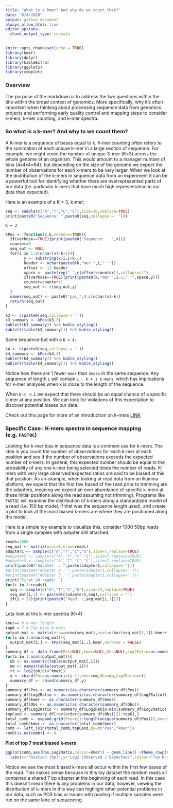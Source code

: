 ```yaml
---
title: "What is a kmer? And why do we count them?"
date: "8/4/2020"
output: github_document
always_allow_html: true
editor_options: 
  chunk_output_type: console
---
```


```r
knitr::opts_chunk$set(echo = TRUE)
library(kmer)
library(dplyr)
library(kableExtra)
library(ggplot2)
library(cowplot)
```

### Overview  
The purpose of the markdown is to address the two questions within the title within the broad context of genomics. More specifically, why it's often important when thinking about processing sequence data from genomics projects and performing early quality control and mapping steps to consider k-mers, k-mer counting, and k-mer spectra.


### So what is a k-mer? And why to we count them?

A K-mer is a sequence of bases equal to `k`. K-mer counting often refers to the summation of each unique k-mer in a large section of sequence. For example, we might count the number of unique 3-mer (K=3) across the whole genome of an organism. This would amount to a manager number of bins (4x4x4=64), but depending on the size of the genome we expect the number of observations for each k-mers to be very larger. When we look at the distribution of the k-mers in sequence data from an experiment it can be a powerful tool for identifying whether there are overrepresented parts of our data (i.e. particular k-mers that have much high representation in our data than expected). 

Here is an example of a K = 3, k-mer;

```r
seq <- sample(c("A","T","C","G"),size=10,replace=TRUE)
print(paste0("Sequence: ",paste0(seq,collapse = '')))
```

`K = 3`
```r
kPos <- function(x,k,verbose=TRUE){
  if(verbose==TRUE){print(paste0("Sequence:   ",x))}
  counter=0
  seq_out <- NULL
  for(i in 1:c(nchar(x)-k+1)){
        y <- substring(x,i,i+k-1)
        header <- nchar(paste0(k,"mer ",i," :"))
        offset <- 12-header
        space <- paste(rep(" ",c(offset+counter)),collapse="")
        if(verbose==TRUE){print(paste0(k,"mer ",i-1," :",space,y))}
        counter=counter+1
        seq_out <- c(seq_out,y)
  }
  names(seq_out) <- paste0("pos_",0:c(nchar(x)-k))
  return(seq_out)
}

k3 <- c(paste0(seq,collapse = ''))
k3_summary <- kPos(k3,3)
kable(t(k3_summary)) %>% kable_styling()
kable(t(table(k3_summary))) %>% kable_styling()
```

Same sequence but with a `K = 4`;

```r
k4 <- c(paste0(seq,collapse = ''))
k4_summary <- kPos(k4,4)
kable(t(k4_summary)) %>% kable_styling()
kable(t(table(k4_summary))) %>% kable_styling()

```

Notice how there are 1 fewer `4mer` than `3mers` in the same sequence. Any sequence of length `L` will contain `L - k + 1 k-mers`, which has implications for k-mer analyses when k is close to the length of the sequence.

When $k << L$ we expect that there should be an equal chance of a specific k-mer at any position. We can look for violations of this expectation to discover potential biases our data.

Check out this page for more of an introduction on k-mers [LINK](https://bioinfologics.github.io/post/2018/09/17/k-mer-counting-part-i-introduction/)

### Specific Case : K-mers spectra in sequence mapping (e.g. `FASTQC`)

Looking for k-mer bias in sequence data is a common use for k-mers. The idea is you count the number of observations for each k-mer at each position and see if the number of observations exceeds the expected number of k-mers. In general, this expected number should be equal to the probability of any one k-mer being selected times the number of reads. K-mers with very large observed/expected ratios are said to be biased at this that position. As an example, when looking at read data from an illumina platform, we expect that the first few based of the read prior to trimming are the adapters, meaning we expect an over abundance of specific k-mers at these initial positions along the read assuming not trimming). Programs like `FASTQC` will examine the distribution of k-mers along a standardized model of a read (i.e. 150 bp model, if that was the sequence length used), and create a plot to look at the most biased k-mers are where they are positioned along the model. 

Here is a simple toy example to visualize this, consider 1000 50bp reads from a single samples with adapter still attached:

```r
reads=1000
seq_mat <- matrix(ncol=1,nrow=reads)
adapter1 <- sample(c("A","T","C","G"),size=7,replace=TRUE)
#adapter2 <- sample(c("A","T","C","G"),size=7,replace=TRUE)
#adapter3 <- sample(c("A","T","C","G"),size=7,replace=TRUE)
print(paste0("Adapter  : ",paste(adapter1,collapse='')))
#print(paste0("Adapter 2 : ",paste(adapter1,collapse='')))
#print(paste0("Adapter 3 : ",paste(adapter1,collapse='')))
print("First 20 reads: ")
for(i in 1:reads){
  seq <- sample(c("A","T","C","G"),size=43,replace=TRUE)
  seq_mat[i,1] <- paste0(c(adapter1,seq),collapse = '')
  if(i < 20){print(paste0("Read: ",seq_mat[i,1]))}
}
```

Lets look at the k-mer spectra (K=4)

```r
kmer=4 # k-mer length
topK = 7 # Top bias k-mers
output_mat <- matrix(nrow=nrow(seq_mat),ncol=nchar(seq_mat[1,1])-kmer+1)
for(i in 1:nrow(seq_mat)){
  output_mat[i,] <- kPos(seq_mat[i,1],kmer,verbose = FALSE)
}
summary_df <- data.frame(Pos=NULL,kmer=NULL,Obs=NULL,Log2Ratio=as.numeric(NULL))
for(i in 1:ncol(output_mat)){
  ob <- as.numeric(table(output_mat[,i]))
  nm <- names(table(output_mat[,i]))
  rt <- log2(ob/c(4^kmer))
  y <- cbind(Pos=as.numeric(i-1),kmer=nm,Obs=ob,Log2Ratio=rt)
  summary_df <- rbind(summary_df,y)
}
summary_df$Pos <- as.numeric(as.character(summary_df$Pos))
summary_df$Log2Ratio <- as.numeric(as.character(summary_df$Log2Ratio))
summary_df$kmer <- as.character(summary_df$kmer)
summary_df$Obs <- as.numeric(as.character(summary_df$Obs))
summary_df$Log2Ratio <- summary_df$Log2Ratio-min(summary_df$Log2Ratio)
topCand <- summary_df[rev(order(summary_df$Obs))[1:topK],]
total_comb <- expand.grid(Pos=c(1:length(unique(summary_df$Pos))),kmer=topCand$kmer)
total_comb$kmer <- as.character(total_comb$kmer)
comb <- left_join(total_comb,topCand,by=c("Pos","kmer"))
comb[is.na(comb)] <- 0
```

**Plot of top 7 most biased k-mers**
```r
ggplot(comb,aes(Pos,Log2Ratio,colour=kmer)) + geom_line() +theme_cowplot() +
  labs(x="Position (bp)",y="Log2 (Observed / Expected)",colour="Top K-mers")
```

Notice we see the most biased k-mers all occur within the first few bases of the read. This makes sense because in this toy dataset the random reads all contained a shared 7 bp adapter at the beginning of each read. In this case this doesn't mean there is any problems in our data, however, viewing the distribution of k-mers in this way can highlight other potential problems in our data, such as PCR bias or issues with pooling if multiple samples were run on the same lane of sequencing.




